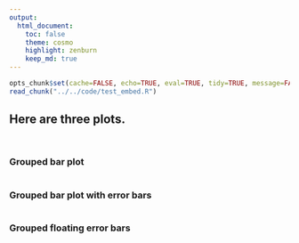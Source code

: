 ```yaml
---
output:
  html_document:
    toc: false
    theme: cosmo
    highlight: zenburn
    keep_md: true
---
```


```r
opts_chunk$set(cache=FALSE, echo=TRUE, eval=TRUE, tidy=TRUE, message=FALSE, warning=FALSE, results="asis", comment=NA)
read_chunk("../../code/test_embed.R")
```

## Here are three plots.

```r
```

```r
```

### Grouped bar plot

```r
```

### Grouped bar plot with error bars

```r
```

### Grouped floating error bars

```r
```
